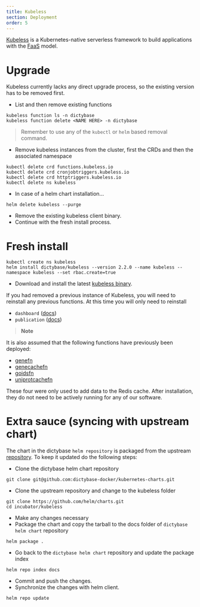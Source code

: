 ```yaml
---
title: Kubeless
section: Deployment
order: 5
---
```


[Kubeless](https://kubeless.io/) is a Kubernetes-native serverless framework to
build applications with the [FaaS](https://en.wikipedia.org/wiki/Function_as_a_service)
model.

# Upgrade

Kubeless currently lacks any direct upgrade process, so the existing version
has to be removed first.

- List and then remove existing functions

```shell
kubeless function ls -n dictybase
kubeless function delete <NAME HERE> -n dictybase
```

> Remember to use any of the `kubectl` or `helm` based removal command.

- Remove kubeless instances from the cluster, first the CRDs and then the associated namespace

```shell
kubectl delete crd functions.kubeless.io
kubectl delete crd cronjobtriggers.kubeless.io
kubectl delete crd httptriggers.kubeless.io
kubectl delete ns kubeless
```

- In case of a helm chart installation...

```shell
helm delete kubeless --purge
```

- Remove the existing kubeless client binary.
- Continue with the fresh install process.

# Fresh install

```shell
kubectl create ns kubeless
helm install dictybase/kubeless --version 2.2.0 --name kubeless --namespace kubeless --set rbac.create=true
```

- Download and install the latest [kubeless binary](https://github.com/kubeless/kubeless/releases).

If you had removed a previous instance of Kubeless, you will need to reinstall any
previous functions. At this time you will only need to reinstall

- `dashboard` ([docs](https://github.com/dictybase-playground/kubeless-gofn/tree/master/dashboard))
- `publication` ([docs](https://github.com/dictybase-playground/kubeless-gofn/tree/master/publication))

> **Note**

It is also assumed that the following functions have previously been deployed:

- [genefn](https://github.com/dictybase-playground/kubeless-nodefn/tree/master/gene)
- [genecachefn](https://github.com/dictybase-playground/kubeless-nodefn/tree/master/geneids)
- [goidsfn](https://github.com/dictybase-playground/kubeless-nodefn/tree/master/goids)
- [uniprotcachefn](https://github.com/dictybase-playground/kubeless-gofn/tree/master/uniprot)

These four were only used to add data to the Redis cache. After installation, they do
not need to be actively running for any of our software.

# Extra sauce (syncing with upstream chart)

The chart in the dictybase `helm repository` is packaged from the
upstream [repository](https://github.com/helm/charts). To keep it
updated do the following steps:

- Clone the dictybase helm chart repository

```shell
git clone git@github.com:dictybase-docker/kubernetes-charts.git
```

- Clone the upstream repository and change to the kubeless folder

```shell
git clone https://github.com/helm/charts.git
cd incubator/kubeless
```

- Make any changes necessary
- Package the chart and copy the tarball to the docs folder of `dictybase helm chart` repository

```shell
helm package .
```

- Go back to the `dictybase helm chart` repository and update the package index

```shell
helm repo index docs
```

- Commit and push the changes.
- Synchronize the changes with helm client.

```shell
helm repo update
```
